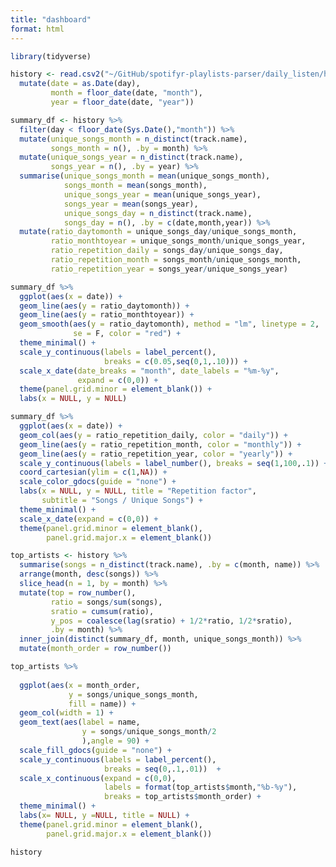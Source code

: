 ```yaml
---
title: "dashboard"
format: html
---
```


```r
library(tidyverse)
```


```r
history <- read.csv2("~/GitHub/spotifyr-playlists-parser/daily_listen/history.txt") %>% 
  mutate(date = as.Date(day),
         month = floor_date(date, "month"),
         year = floor_date(date, "year")) 
```

```r
summary_df <- history %>%
  filter(day < floor_date(Sys.Date(),"month")) %>% 
  mutate(unique_songs_month = n_distinct(track.name),
         songs_month = n(), .by = month) %>% 
  mutate(unique_songs_year = n_distinct(track.name),
         songs_year = n(), .by = year) %>% 
  summarise(unique_songs_month = mean(unique_songs_month),
            songs_month = mean(songs_month),
            unique_songs_year = mean(unique_songs_year),
            songs_year = mean(songs_year),
            unique_songs_day = n_distinct(track.name),
            songs_day = n(), .by = c(date,month,year)) %>% 
  mutate(ratio_daytomonth = unique_songs_day/unique_songs_month,
         ratio_monthtoyear = unique_songs_month/unique_songs_year,
         ratio_repetition_daily = songs_day/unique_songs_day,
         ratio_repetition_month = songs_month/unique_songs_month,
         ratio_repetition_year = songs_year/unique_songs_year)

summary_df %>% 
  ggplot(aes(x = date)) +
  geom_line(aes(y = ratio_daytomonth)) +
  geom_line(aes(y = ratio_monthtoyear)) +
  geom_smooth(aes(y = ratio_daytomonth), method = "lm", linetype = 2,
              se = F, color = "red") +
  theme_minimal() +
  scale_y_continuous(labels = label_percent(),
                     breaks = c(0.05,seq(0,1,.10))) +
  scale_x_date(date_breaks = "month", date_labels = "%m-%y",
               expand = c(0,0)) +
  theme(panel.grid.minor = element_blank()) +
  labs(x = NULL, y = NULL)

summary_df %>% 
  ggplot(aes(x = date)) +
  geom_col(aes(y = ratio_repetition_daily, color = "daily")) +
  geom_line(aes(y = ratio_repetition_month, color = "monthly")) +
  geom_line(aes(y = ratio_repetition_year, color = "yearly")) +
  scale_y_continuous(labels = label_number(), breaks = seq(1,100,.1)) +
  coord_cartesian(ylim = c(1,NA)) + 
  scale_color_gdocs(guide = "none") +
  labs(x = NULL, y = NULL, title = "Repetition factor",
       subtitle = "Songs / Unique Songs") +
  theme_minimal() +
  scale_x_date(expand = c(0,0)) +
  theme(panel.grid.minor = element_blank(),
        panel.grid.major.x = element_blank())
```

```r
top_artists <- history %>% 
  summarise(songs = n_distinct(track.name), .by = c(month, name)) %>% 
  arrange(month, desc(songs)) %>% 
  slice_head(n = 1, by = month) %>% 
  mutate(top = row_number(),
         ratio = songs/sum(songs),
         sratio = cumsum(ratio),
         y_pos = coalesce(lag(sratio) + 1/2*ratio, 1/2*sratio),
         .by = month) %>% 
  inner_join(distinct(summary_df, month, unique_songs_month)) %>% 
  mutate(month_order = row_number()) 

top_artists %>% 
  
  ggplot(aes(x = month_order,
             y = songs/unique_songs_month,
             fill = name)) +
  geom_col(width = 1) +
  geom_text(aes(label = name, 
                y = songs/unique_songs_month/2
                ),angle = 90) +
  scale_fill_gdocs(guide = "none") +
  scale_y_continuous(labels = label_percent(),
                     breaks = seq(0,.1,.01))  +
  scale_x_continuous(expand = c(0,0), 
                     labels = format(top_artists$month,"%b-%y"),
                     breaks = top_artists$month_order) +
  theme_minimal() +
  labs(x= NULL, y =NULL, title = NULL) +
  theme(panel.grid.minor = element_blank(),
        panel.grid.major.x = element_blank())

history 
```



